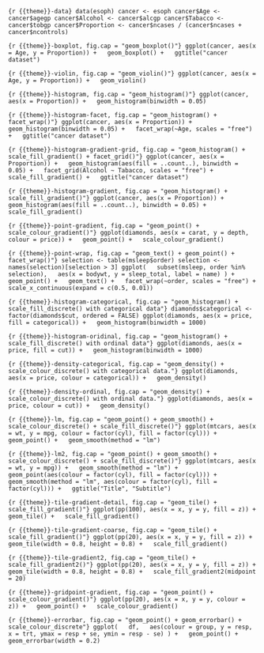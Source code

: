 ```{r {{theme}}-data}
data(esoph)
cancer <- esoph
cancer$Age <- cancer$agegp
cancer$Alcohol <- cancer$alcgp
cancer$Tabacco <- cancer$tobgp
cancer$Proportion <- cancer$ncases / (cancer$ncases + cancer$ncontrols)
```

```{r {{theme}}-boxplot, fig.cap = "geom_boxplot()"}
ggplot(cancer, aes(x = Age, y = Proportion)) +
  geom_boxplot() +
  ggtitle("cancer dataset")
```

```{r {{theme}}-violin, fig.cap = "geom_violin()"}
ggplot(cancer, aes(x = Age, y = Proportion)) +
  geom_violin()
```

```{r {{theme}}-histogram, fig.cap = "geom_histogram()"}
ggplot(cancer, aes(x = Proportion)) +
  geom_histogram(binwidth = 0.05)
```

```{r {{theme}}-histogram-facet, fig.cap = "geom_histogram() + facet_wrap()"}
ggplot(cancer, aes(x = Proportion)) +
  geom_histogram(binwidth = 0.05) +
  facet_wrap(~Age, scales = "free") +
  ggtitle("cancer dataset")
```

```{r {{theme}}-histogram-gradient-grid, fig.cap = "geom_histogram() + scale_fill_gradient() + facet_grid()"}
ggplot(cancer, aes(x = Proportion)) +
  geom_histogram(aes(fill = ..count..), binwidth = 0.05) +
  facet_grid(Alcohol ~ Tabacco, scales = "free") +
  scale_fill_gradient() +
  ggtitle("cancer dataset")
```

```{r {{theme}}-histogram-gradient, fig.cap = "geom_histogram() + scale_fill_gradient()"}
ggplot(cancer, aes(x = Proportion)) +
  geom_histogram(aes(fill = ..count..), binwidth = 0.05) +
  scale_fill_gradient()
```

```{r {{theme}}-point-gradient, fig.cap = "geom_point() + scale_colour_gradient()"}
ggplot(diamonds, aes(x = carat, y = depth, colour = price)) +
  geom_point() +
  scale_colour_gradient()
```

```{r {{theme}}-point-wrap, fig.cap = "geom_text() + geom_point() + facet_wrap()"}
selection <- table(msleep$order)
selection <- names(selection)[selection > 3]
ggplot(
  subset(msleep, order %in% selection),
  aes(x = bodywt, y = sleep_total, label = name)
) +
  geom_point() +
  geom_text() +
  facet_wrap(~order, scales = "free") +
  scale_x_continuous(expand = c(0.5, 0.01))
```

```{r {{theme}}-histogram-categorical, fig.cap = "geom_histogram() + scale_fill_discrete() with categorical data"}
diamonds$categorical <- factor(diamonds$cut, ordered = FALSE)
ggplot(diamonds, aes(x = price, fill = categorical)) +
  geom_histogram(binwidth = 1000)
```

```{r {{theme}}-histogram-oridinal, fig.cap = "geom_histogram() + scale_fill_discrete() with ordinal data"}
ggplot(diamonds, aes(x = price, fill = cut)) +
  geom_histogram(binwidth = 1000)
```

```{r {{theme}}-density-categorical, fig.cap = "geom_density() + scale_colour_discrete() with categorical data."}
ggplot(diamonds, aes(x = price, colour = categorical)) +
  geom_density()
```

```{r {{theme}}-density-ordinal, fig.cap = "geom_density() + scale_colour_discrete() with ordinal data."}
ggplot(diamonds, aes(x = price, colour = cut)) +
  geom_density()
```

```{r {{theme}}-lm, fig.cap = "geom_point() + geom_smooth() + scale_colour_discrete() + scale_fill_discrete()"}
ggplot(mtcars, aes(x = wt, y = mpg, colour = factor(cyl), fill = factor(cyl))) +
  geom_point() +
  geom_smooth(method = "lm")
```

```{r {{theme}}-lm2, fig.cap = "geom_point() + geom_smooth() + scale_colour_discrete() + scale_fill_discrete()"}
ggplot(mtcars, aes(x = wt, y = mpg)) +
  geom_smooth(method = "lm") +
  geom_point(aes(colour = factor(cyl), fill = factor(cyl))) +
  geom_smooth(method = "lm", aes(colour = factor(cyl), fill = factor(cyl))) +
  ggtitle("Title", "Subtitle")
```

```{r {{theme}}-tile-gradient-detail, fig.cap = "geom_tile() + scale_fill_gradient()"}
ggplot(pp(100), aes(x = x, y = y, fill = z)) +
  geom_tile() +
  scale_fill_gradient()
```

```{r {{theme}}-tile-gradient-coarse, fig.cap = "geom_tile() + scale_fill_gradient()"}
ggplot(pp(20), aes(x = x, y = y, fill = z)) +
  geom_tile(width = 0.8, height = 0.8) +
  scale_fill_gradient()
```

```{r {{theme}}-tile-gradient2, fig.cap = "geom_tile() + scale_fill_gradient2()"}
ggplot(pp(20), aes(x = x, y = y, fill = z)) +
  geom_tile(width = 0.8, height = 0.8) +
  scale_fill_gradient2(midpoint = 20)
```

```{r {{theme}}-gridpoint-gradient, fig.cap = "geom_point() + scale_colour_gradient()"}
ggplot(pp(20), aes(x = x, y = y, colour = z)) +
  geom_point() +
  scale_colour_gradient()
```

```{r {{theme}}-errorbar, fig.cap = "geom_point() + geom_errorbar() + scale_colour_discrete"}
ggplot(
  df,
  aes(colour = group, y = resp, x = trt, ymax = resp + se, ymin = resp - se)
) +
  geom_point() +
  geom_errorbar(width = 0.2)
```
